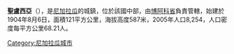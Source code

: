 '''聖盧西亞'''（{{lang-es|Santa Lucía}}），是[[尼加拉瓜|尼加拉瓜]]的城鎮，位於該國中部，由[[博阿科省|博阿科省]]負責管轄，始建於1904年8月6日，面積121平方公里，海拔高度587米，2005年人口8,254，人口密度每平方公里68.21人。

{{coord|12|32|N|85|42|W|region:NI_type:city|display=title}}

{{Nicaragua-geo-stub}}
[[Category:尼加拉瓜城市|Category:尼加拉瓜城市]]